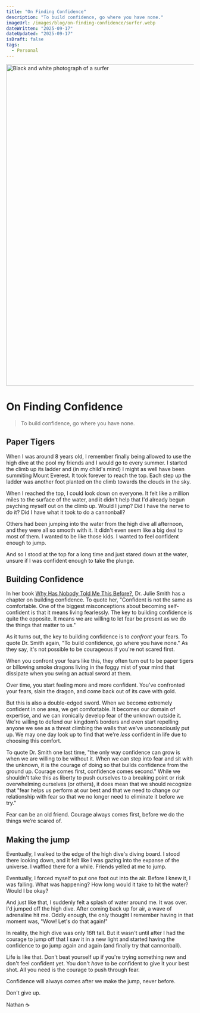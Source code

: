 ```yaml
---
title: "On Finding Confidence"
description: "To build confidence, go where you have none."
imageUrl: /images/blog/on-finding-confidence/surfer.webp
dateWritten: "2025-09-17"
dateUpdated: "2025-09-17"
isDraft: false
tags:
  - Personal
---
```


<img alt="Black and white photograph of a surfer" height="864" src="/images/blog/on-finding-confidence/surfer.webp" width="1728">

# On Finding Confidence

> To build confidence, go where you have none.

## Paper Tigers

When I was around 8 years old, I remember finally being allowed to use the high dive at the pool my friends and I would go to every summer. I started the climb up its ladder and (in my child's mind) I might as well have been summiting Mount Everest. It took forever to reach the top. Each step up the ladder was another foot planted on the climb towards the clouds in the sky.

When I reached the top, I could look down on everyone. It felt like a million miles to the surface of the water, and it didn't help that I'd already begun psyching myself out on the climb up. Would I jump? Did I have the nerve to do it? Did I have what it took to do a cannonball?

Others had been jumping into the water from the high dive all afternoon, and they were all so smooth with it. It didn't even seem like a big deal to most of them. I wanted to be like those kids. I wanted to feel confident enough to jump.

And so I stood at the top for a long time and just stared down at the water, unsure if I was confident enough to take the plunge.

## Building Confidence

In her book [Why Has Nobody Told Me This Before?](https://www.amazon.com/Why-Nobody-Told-This-Before/dp/0063227932/), Dr. Julie Smith has a chapter on building confidence. To quote her, "Confident is not the same as comfortable. One of the biggest misconceptions about becoming self-confident is that it means living fearlessly. The key to building confidence is quite the opposite. It means we are willing to let fear be present as we do the things that matter to us."

As it turns out, the key to building confidence is to _confront_ your fears. To quote Dr. Smith again, "To build confidence, go where you have none." As they say, it's not possible to be courageous if you're not scared first.

When you confront your fears like this, they often turn out to be paper tigers or billowing smoke dragons living in the foggy mist of your mind that dissipate when you swing an actual sword at them.

Over time, you start feeling more and more confident. You've confronted your fears, slain the dragon, and come back out of its cave with gold.

But this is also a double-edged sword. When we become extremely confident in one area, we get comfortable. It becomes our domain of expertise, and we can ironically develop fear of the unknown outside it. We're willing to defend our kingdom’s borders and even start repelling anyone we see as a threat climbing the walls that we've unconsciously put up. We may one day look up to find that we're _less_ confident in life due to choosing this comfort.

To quote Dr. Smith one last time, "the only way confidence can grow is when we are willing to be without it. When we can step into fear and sit with the unknown, it is the courage of doing so that builds confidence from the ground up. Courage comes first, confidence comes second."  While we shouldn't take this as liberty to push ourselves to a breaking point or risk overwhelming ourselves (or others), it does mean that we should recognize that "fear helps us perform at our best and that we need to change our relationship with fear so that we no longer need to eliminate it before we try."

Fear can be an old friend. Courage always comes first, before we do the things we’re scared of.

## Making the jump

Eventually, I walked to the edge of the high dive's diving board. I stood there looking down, and it felt like I was gazing into the expanse of the universe. I waffled there for a while. Friends yelled at me to jump.

Eventually, I forced myself to put one foot out into the air. Before I knew it, I was falling. What was happening? How long would it take to hit the water? Would I be okay?

And just like that, I suddenly felt a splash of water around me. It was over. I'd jumped off the high dive. After coming back up for air, a wave of adrenaline hit me. Oddly enough, the only thought I remember having in that moment was, "Wow! Let's do that again!"

In reality, the high dive was only 16ft tall. But it wasn't until after I had the courage to jump off that I saw it in a new light and started having the confidence to go jump again and again (and finally try that cannonball).

Life is like that. Don't beat yourself up if you're trying something new and don't feel confident yet. You don't _have_ to be confident to give it your best shot. All you need is the courage to push through fear.

Confidence will always comes after we make the jump, never before.

Don't give up.

Nathan ☕️